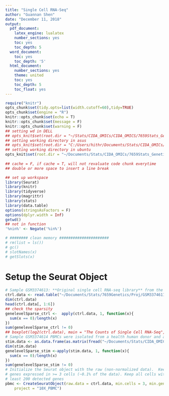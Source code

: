 ```yaml
---
title: "Single Cell RNA-Seq"
author: "Guannan Shen"
date: "December 11, 2018"
output: 
  pdf_document:
    latex_engine: lualatex
    number_sections: yes
    toc: yes
    toc_depth: 5
  word_document:
    toc: yes
    toc_depth: '5'
  html_document:
    number_sections: yes
    theme: united
    toc: yes
    toc_depth: 5
    toc_float: yes
---
```


```r
require("knitr")
opts_chunk$set(tidy.opts=list(width.cutoff=60),tidy=TRUE)
opts_chunk$set(engine = "R")
knitr::opts_chunk$set(echo = T)
knitr::opts_chunk$set(message = F)
knitr::opts_chunk$set(warning = F)
## setting wd in DELL
## opts_knit$set(root.dir = "~/Stats/CIDA_OMICs/CIDA_OMICS/7659Stats_Genetics/HW5/")
## setting working directory in asus 
## opts_knit$set(root.dir = "C:/Users/hithr/Documents/Stats/CIDA_OMICs/7659Stats_Genetics/HW9/") 
## setting working directory in ubuntu
opts_knit$set(root.dir = "~/Documents/Stats/CIDA_OMICs/7659Stats_Genetics/Proj_Single_Cell/DataRaw/")
                                                 
## cache = F, if cache = T, will not revaluate code chunk everytime
## double or more space to insert a line break
```


```r
## set up workspace
library(Seurat)
library(knitr)
library(tidyverse)
library(magrittr)
library(stats)
library(data.table)
options(stringsAsFactors = F)
options(dplyr.width = Inf)
getwd()
## not in function
'%nin%' <- Negate('%in%')

# ######## clean memory ######################
# rm(list = ls())
# gc()
# slotNames(x)
# getSlots(x)

```



# Setup the Seurat Object


```r
# Sample GSM3374613: **Original single cell RNA-seq library** from the 10x genomics 3' end library prep. PBMCs were isolated from a health human donor. 
ctrl.data <- read.table("~/Documents/Stats/7659Genetics/Proj/GSM3374611_original_10x_umis.tsv.gz", sep = "\t", header = T)
dim(ctrl.data)
head(ctrl.data[, 1:6])
## check the sparsity
genelevelSparse_ctrl <-  apply(ctrl.data, 1, function(x){
  sum(x == 0)/length(x)
})
sum(genelevelSparse_ctrl != 0)
## boxplot(log2(ctrl.data), main = "The Counts of Single Cell RNA-Seq", ylab= "log2(Counts)")
# Sample GSM3374614 PBMCs were isolated from a health human donor and a LNA probe was used to hybridize selected cells for targeted resequencing.
stim.data <- as.data.frame(as.matrix(fread("~/Documents/Stats/CIDA_OMICs/7659Stats_Genetics/Proj_Single_Cell/DataRaw/GSM3374614_mkcell_pulldown_umis.tsv")))
dim(stim.data)
genelevelSparse_stim <-apply(stim.data, 1, function(x){
  sum(x == 0)/length(x)
}) 
sum(genelevelSparse_stim != 0)
# Initialize the Seurat object with the raw (non-normalized data).  Keep all
# genes expressed in >= 3 cells (~0.1% of the data). Keep all cells with at
# least 200 detected genes
pbmc <- CreateSeuratObject(raw.data = ctrl.data, min.cells = 3, min.genes = 200, 
    project = "10X_PBMC")

```







